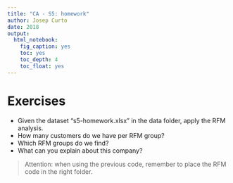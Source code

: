 ```yaml
---
title: "CA - S5: homework"
author: Josep Curto
date: 2018
output: 
  html_notebook: 
    fig_caption: yes
    toc: yes
    toc_depth: 4
    toc_float: yes
---
```


# Exercises

 - Given the dataset "s5-homework.xlsx" in the data folder, apply the RFM analysis.
 - How many customers do we have per RFM group?
 - Which RFM groups do we find?
 - What can you explain about this company?
 
 > Attention: when using the previous code, remember to place the RFM code in the right folder.